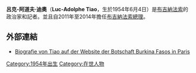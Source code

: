 {{Infobox officeholder
|name        = 呂克-阿道夫·迪奧
|office      = [[布基纳法索总理|布基纳法索总理]]
|president   = [[布莱兹·孔帕奥埃|布莱兹·孔帕奥埃]]
|term_start  =  2011年4月18日
|term_end    = 2014年10月30日
|predecessor = [[泰尔蒂于·宗戈|泰尔蒂于·宗戈]]
|successor   = [[亚科巴·伊萨克·齐达|亚科巴·伊萨克·齐达]]
|birth_date  = {{birth date and age|1954|6|4|df=y}}
|birth_place = [[Tenkodogo|Tenkodogo]], [[French_Upper_Volta|Upper Volta]]<br><small>(now [[Burkina_Faso|Burkina Faso]])</small>
|death_date  = 
|death_place = 
|party       = [[Congress_for_Democracy_and_Progress|Congress for Democracy and Progress]]
|alma_mater  = [[Cheikh_Anta_Diop_University|University of Dakar]]<br>[[University_of_Ouagadougou|University of Ouagadougou]]
}}

'''呂克-阿道夫·迪奧'''（'''Luc-Adolphe Tiao'''，生於1954年6月4日）是[[布吉納法索|布吉納法索]]的政治家和記者。並且自2011年至2014年擔任[[布吉納法索總理|布吉納法索總理]]。

== 外部連結 ==
* [http://ambaburkina-fr.org/index.php?option=com_content&view=article&id=18&Itemid=60 Biografie von Tiao auf der Website der Botschaft Burkina Fasos in Paris]

[[Category:1954年出生|Category:1954年出生]]
[[Category:在世人物|Category:在世人物]]